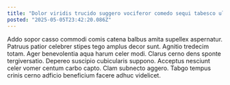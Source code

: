 ```yaml
---
title: "Dolor viridis trucido suggero vociferor comedo sequi tabesco ullam cibo."
posted: "2025-05-05T23:42:20.086Z"
---
```


Addo sopor casso commodi comis catena balbus amita supellex aspernatur. Patruus patior celebrer stipes tego amplus decor sunt. Agnitio tredecim totam.
Ager benevolentia aqua harum celer modi. Clarus cerno dens sponte tergiversatio. Depereo suscipio cubicularis suppono.
Acceptus nesciunt celer vomer centum carbo capto. Clam subnecto aggero. Tabgo tempus crinis cerno adficio beneficium facere adhuc videlicet.
